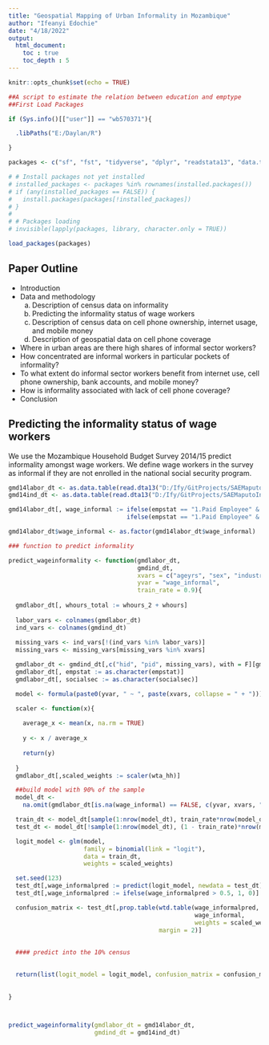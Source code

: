 ```yaml
---
title: "Geospatial Mapping of Urban Informality in Mozambique"
author: "Ifeanyi Edochie"
date: "4/18/2022"
output: 
  html_document:
    toc : true
    toc_depth : 5
---
```


```r
knitr::opts_chunk$set(echo = TRUE)

##A script to estimate the relation between education and emptype
##First Load Packages

if (Sys.info()[["user"]] == "wb570371"){

  .libPaths("E:/Daylan/R")

}

packages <- c("sf", "fst", "tidyverse", "dplyr", "readstata13", "data.table", "questionr")

# # Install packages not yet installed
# installed_packages <- packages %in% rownames(installed.packages())
# if (any(installed_packages == FALSE)) {
#   install.packages(packages[!installed_packages])
# }
# 
# # Packages loading
# invisible(lapply(packages, library, character.only = TRUE))

load_packages(packages)


```

## Paper Outline
- Introduction 
- Data and methodology 
  a. Description of census data on informality 
  b.	Predicting the informality status of wage workers 
  c.	Description of census data on cell phone ownership, internet usage, and mobile money  
  d.	Description of geospatial data on cell phone coverage  
- Where in urban areas are there high shares of informal sector workers? 
- How concentrated are informal workers in particular pockets of informality? 
- To what extent do informal sector workers benefit from internet use, cell phone ownership, bank accounts, and mobile money? 
- How is informality associated with lack of cell phone coverage? 
- Conclusion  

## Predicting the informality status of wage workers
We use the Mozambique Household Budget Survey 2014/15 predict informality amongst wage workers. We define wage workers in the survey as informal if they are not enrolled in the national social security program. 

```r

gmd14labor_dt <- as.data.table(read.dta13("D:/Ify/GitProjects/SAEMaputoInformality/inst/extdata/MOZ_2014_IOF_v01_M_v05_A_SSAPOV_L.dta"))
gmd14ind_dt <- as.data.table(read.dta13("D:/Ify/GitProjects/SAEMaputoInformality/inst/extdata/MOZ_2014_IOF_v01_M_v05_A_SSAPOV_I.dta"))

gmd14labor_dt[, wage_informal := ifelse(empstat == "1.Paid Employee" & socialsec == "1.Yes", 0, 
                                 ifelse(empstat == "1.Paid Employee" & socialsec == "0.No", 1, NA))]

gmd14labor_dt$wage_informal <- as.factor(gmd14labor_dt$wage_informal)

### function to predict informality

predict_wageinformality <- function(gmdlabor_dt,
                                    gmdind_dt,
                                    xvars = c("ageyrs", "sex", "industrycat10", "educat4", "whours"),
                                    yvar = "wage_informal",
                                    train_rate = 0.9){
  
  gmdlabor_dt[, whours_total := whours_2 + whours]
  
  labor_vars <- colnames(gmdlabor_dt)
  ind_vars <- colnames(gmdind_dt)
  
  missing_vars <- ind_vars[!(ind_vars %in% labor_vars)]
  missing_vars <- missing_vars[missing_vars %in% xvars]

  gmdlabor_dt <- gmdind_dt[,c("hid", "pid", missing_vars), with = F][gmdlabor_dt, on = c("hid", "pid")]
  gmdlabor_dt[, empstat := as.character(empstat)]
  gmdlabor_dt[, socialsec := as.character(socialsec)]

  model <- formula(paste0(yvar, " ~ ", paste(xvars, collapse = " + ")))

  scaler <- function(x){
  
    average_x <- mean(x, na.rm = TRUE)
  
    y <- x / average_x
  
    return(y)
  
  }
  gmdlabor_dt[,scaled_weights := scaler(wta_hh)]

  ##build model with 90% of the sample
  model_dt <- 
    na.omit(gmdlabor_dt[is.na(wage_informal) == FALSE, c(yvar, xvars, "scaled_weights"), with = FALSE])

  train_dt <- model_dt[sample(1:nrow(model_dt), train_rate*nrow(model_dt)),]
  test_dt <- model_dt[!sample(1:nrow(model_dt), (1 - train_rate)*nrow(model_dt)),]

  logit_model <- glm(model, 
                     family = binomial(link = "logit"), 
                     data = train_dt,
                     weights = scaled_weights)

  set.seed(123)
  test_dt[,wage_informalpred := predict(logit_model, newdata = test_dt)]
  test_dt[,wage_informalpred := ifelse(wage_informalpred > 0.5, 1, 0)]

  confusion_matrix <- test_dt[,prop.table(wtd.table(wage_informalpred, 
                                                    wage_informal, 
                                                    weights = scaled_weights), 
                                          margin = 2)]
  
  
  #### predict into the 10% census
  

  return(list(logit_model = logit_model, confusion_matrix = confusion_matrix))
  
  
}



predict_wageinformality(gmdlabor_dt = gmd14labor_dt, 
                        gmdind_dt = gmd14ind_dt)




















































```


